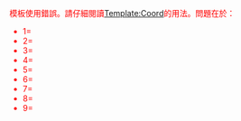 <div style="color:red;">模板{{tl|coord}}使用錯誤。請仔細閱讀[[Template:Coord]]的用法。問題在於：
* 1={{{1|}}}
* 2={{{2|}}}
* 3={{{3|}}}
* 4={{{4|}}}
* 5={{{5|}}}
* 6={{{6|}}}
* 7={{{7|}}}
* 8={{{8|}}}
* 9={{{9|}}}
</div>